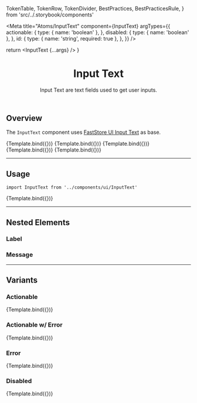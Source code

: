 
  TokenTable,
  TokenRow,
  TokenDivider,
  BestPractices,
  BestPracticesRule,
} from 'src/../.storybook/components'

<Meta
  title="Atoms/InputText"
  component={InputText}
  argTypes={{
    actionable: {
      type: { name: 'boolean' },
    },
    disabled: {
      type: { name: 'boolean' },
    },
    id: {
      type: { name: 'string', required: true },
    },
  }}
/>

  return <InputText {...args} />
}

<header>

# Input Text

Input Text are text fields used to get user inputs.

</header>

## Overview

The `InputText` component uses [FastStore UI Input Text](https://www.faststore.dev/reference/ui/atoms/Input) as base.

<Canvas isColumn>
  <Story
    name="overview-default"
    args={{
      id: 'overview-default',
      label: 'Label',
    }}
  >
    {Template.bind({})}
  </Story>
  <Story
    name="overview-error"
    args={{
      id: 'overview-error',
      label: 'Input w/ Error Message',
      error: 'Error Message',
      disabled: false,
    }}
  >
    {Template.bind({})}
  </Story>
  <Story
    name="overview-actionable"
    args={{
      id: 'overview-actionable',
      label: 'Input w/ Action',
      actionable: true,
      disabled: false,
    }}
  >
    {Template.bind({})}
  </Story>
  <Story
    name="overview-actionable-error"
    args={{
      id: 'overview-actionable-error',
      label: 'Input w/ Action and Error',
      actionable: true,
      error: 'Error Message',
      disabled: false,
    }}
  >
    {Template.bind({})}
  </Story>
  <Story
    name="overview-disabled"
    args={{
      id: 'overview-disabled',
      label: 'Input Disabled',
      actionable: false,
      disabled: true,
      value: 'Input Text',
    }}
  >
    {Template.bind({})}
  </Story>
</Canvas>

---

## Usage

`import InputText from '../components/ui/InputText'`

<Canvas>
  <Story
    name="input-default"
    args={{
      id: 'input-default',
      label: 'Label',
    }}
  >
    {Template.bind({})}
  </Story>
</Canvas>

<ArgsTable story="input-default" />

<TokenTable>
  <TokenRow
    token="--fs-input-padding"
    value="var(--fs-spacing-2) var(--fs-spacing-2) 0"
  />
  <TokenRow token="--fs-input-height" value="var(--fs-control-tap-size)" />
  <TokenDivider />
  <TokenRow token="--fs-input-box-shadow" value="none" />
  <TokenRow
    token="--fs-input-box-shadow-hover"
    value="0 0 0 var(--fs-border-width) var(--fs-border-color-active)"
  />
  <TokenDivider />
  <TokenRow token="--fs-input-border-radius" value="var(--fs-border-radius)" />
  <TokenRow token="--fs-input-border-width" value="var(--fs-border-width)" />
  <TokenRow
    token="--fs-input-border-color"
    value="var(--fs-border-color)"
    isColor
  />
  <TokenRow
    token="--fs-input-border-color-hover"
    value="var(--fs-border-color-active)"
    isColor
  />
  <TokenDivider />
  <TokenRow
    token="--fs-input-text-color"
    value="var(--fs-color-text)"
    isColor
  />
  <TokenRow token="--fs-input-text-size" value="var(--fs-text-size-body)" />
  <TokenDivider />
  <TokenRow token="--fs-input-line-height" value="1.25" />
  <TokenDivider />
  <TokenRow
    token="--fs-input-transition-function"
    value="var(--fs-transition-function)"
  />
  <TokenRow
    token="--fs-input-transition-property"
    value="var(--fs-transition-property)"
  />
  <TokenRow
    token="--fs-input-transition-timing"
    value="var(--fs-transition-timing)"
  />
</TokenTable>

---

## Nested Elements

### Label

<TokenTable>
  <TokenRow token="--fs-input-label-padding" value="0 var(--fs-spacing-2)" />
  <TokenRow
    token="--fs-input-label-color"
    value="var(--fs-color-text-light)"
    isColor
  />
  <TokenRow token="--fs-input-label-size" value="var(--fs-text-size-tiny)" />
</TokenTable>

### Message

<TokenTable>
  <TokenRow
    token="--fs-input-message-size"
    value="var(--fs-text-size-legend)"
  />
  <TokenRow token="--fs-input-message-line-height" value="1.1" />
  <TokenRow
    token="--fs-input-message-error-color"
    value="var(--fs-color-danger-text)"
    isColor
  />
  <TokenRow token="--fs-input-message-margin-top" value="var(--fs-spacing-0)" />
</TokenTable>

---

## Variants

### Actionable

<Canvas>
  <Story
    name="input-actionable"
    args={{
      id: 'input-actionable',
      disabled: false,
      label: 'Input w/ Action',
      actionable: true,
    }}
  >
    {Template.bind({})}
  </Story>
</Canvas>

### Actionable w/ Error

<Canvas>
  <Story
    name="input-actionable-error"
    args={{
      id: 'input-actionable-error',
      disabled: false,
      label: 'Input w/ Action and Error',
      error: 'Error Message',
      actionable: true,
    }}
  >
    {Template.bind({})}
  </Story>
</Canvas>

### Error

<Canvas>
  <Story
    name="input-error"
    args={{
      id: 'input-error',
      disabled: false,
      label: 'Input w/ Error Message',
      error: 'Error Message',
    }}
  >
    {Template.bind({})}
  </Story>
</Canvas>

<TokenTable>
  <TokenRow
    token="--fs-input-error-border-color"
    value="var(--fs-color-danger-border)"
    isColor
  />
  <TokenRow
    token="--fs-input-error-box-shadow"
    value="0 0 0 var(--fs-border-width) var(--fs-input-error-border-color)"
  />
  <TokenRow
    token="--fs-input-error-focus-ring"
    value="var(--fs-color-focus-ring-danger)"
    isColor
  />
</TokenTable>

### Disabled

<Canvas>
  <Story
    name="input-disabled"
    args={{
      id: 'input-disabled',
      disabled: true,
      label: 'Disabled Input',
    }}
  >
    {Template.bind({})}
  </Story>
</Canvas>

<TokenTable>
  <TokenRow
    token="--fs-input-disabled-bkg-color"
    value="var(--fs-color-disabled-bkg)"
    isColor
  />
  <TokenRow
    token="--fs-input-disabled-text-color"
    value="var(--fs-color-disabled-text)"
    isColor
  />
  <TokenRow
    token="--fs-input-disabled-border-width"
    value="var(--fs-border-width)"
  />
  <TokenRow
    token="--fs-input-disabled-border-color"
    value="var(--fs-border-color)"
    isColor
  />
</TokenTable>
